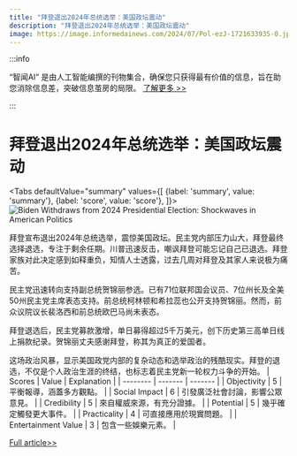 ```yaml
---
title: "拜登退出2024年总统选举：美国政坛震动"
description: "拜登退出2024年总统选举：美国政坛震动"
image: https://image.informedainews.com/2024/07/Pol-ezJ-1721633935-0.jpg
---
```



:::info

“智闻AI“ 是由人工智能编撰的刊物集合，确保您只获得最有价值的信息，旨在助您消除信息差，突破信息茧房的局限。  [了解更多 >>](/)

:::

# 拜登退出2024年总统选举：美国政坛震动


<Tabs
	defaultValue="summary"
	values={[
	{label: 'summary', value: 'summary'},
	{label: 'score', value: 'score'},
]}>
<TabItem value="summary">
<img
  src="https://image.informedainews.com/2024/07/Pol-ezJ-1721633935-0.jpg"
  alt="Biden Withdraws from 2024 Presidential Election: Shockwaves in American Politics"
/>



拜登宣布退出2024年总统选举，震惊美国政坛。民主党内部压力山大，拜登最终选择退选，专注于剩余任期。川普迅速反击，嘲讽拜登可能忘记自己已退选。拜登家族对此决定感到如释重负，知情人士透露，过去几周对拜登及其家人来说极为痛苦。

民主党迅速转向支持副总统贺锦丽参选。已有71位联邦国会议员、7位州长及全美50州民主党主席表态支持。前总统柯林顿和希拉蕊也公开支持贺锦丽。然而，前众议院议长裴洛西和前总统欧巴马尚未表态。

拜登退选后，民主党募款激增，单日募得超过5千万美元，创下历史第三高单日线上捐款纪录。贺锦丽丈夫感谢拜登，称其为真正的爱国者。

这场政治风暴，显示美国政党内部的复杂动态和选举政治的残酷现实。拜登的退选，不仅是个人政治生涯的终结，也标志着民主党新一轮权力斗争的开始。
</TabItem>
<TabItem value="score">
	| Scores     | Value   | Explanation |
	| -------- | ------- | ------- |
	| Objectivity  | 5    | 平衡報導，涵蓋多方觀點。    |
	| Social Impact | 6     | 引發廣泛社會討論，影響公眾意見。    |
	| Credibility    | 5    | 來自權威來源，有充分證據。    |
	| Potential    | 5    | 幾乎確定觸發更大事件。    |
	| Practicality    | 4    | 可直接應用於現實問題。    |
	| Entertainment Value    | 3    | 包含一些娛樂元素。    |
</TabItem>
</Tabs>

[Full article>>](https://today.line.me/tw/v2/article/XYkQn2e)
